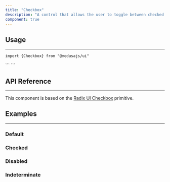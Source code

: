 ```yaml
---
title: "Checkbox"
description: "A control that allows the user to toggle between checked and not checked."
component: true
---
```


<ComponentExample name="checkbox-demo" />

## Usage

---

<Snippet>```import {Checkbox} from "@medusajs/ui"```</Snippet>

<Snippet>
  ```
  <Checkbox />
  ```
</Snippet>

## API Reference

---

This component is based on the [Radix UI Checkbox](https://www.radix-ui.com/primitives/docs/components/checkbox) primitive.

## Examples

---

### Default

<ComponentExample name="checkbox-default" />

### Checked

<ComponentExample name="checkbox-checked" />

### Disabled

<ComponentExample name="checkbox-disabled" />

### Indeterminate

<ComponentExample name="checkbox-indeterminate" />

